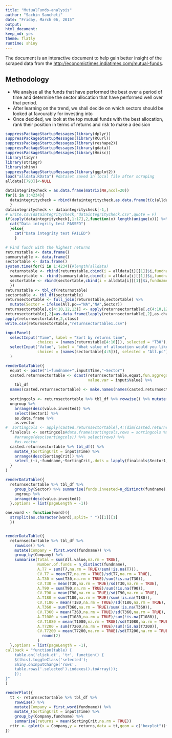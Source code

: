 ```yaml
---
title: "MutualFunds-analysis"
author: "Sachin Sancheti"
date: "Friday, March 06, 2015"
output:
html_document:
keep_md: yes
theme: flatly
runtime: shiny
---
```


The document is an interactive document to help gain better insight of the scraped data from the <http://economictimes.indiatimes.com/mutual-funds>.

## Methodology
* We analyse all the funds that have performed the best over a period of time and determine the sector allocation that have performed well over that period.
* After learning on the trend, we shall decide on which sectors should be looked at favourably for investing into
* Once decided, we look at the top mutual funds with the best allocation, rank their position in terms of returns and risk to make a decision

```r
suppressPackageStartupMessages(library(dplyr))
suppressPackageStartupMessages(library(RCurl))
suppressPackageStartupMessages(library(reshape2))
suppressPackageStartupMessages(library(gdata))
suppressPackageStartupMessages(library(Hmisc))
library(tidyr)
library(stringr)
library(shiny)
suppressPackageStartupMessages(library(ggplot2))
load("alldata.RData") #dataset saved in local file after scraping
alldata[[793]]<-NULL
```

```r
dataintegritycheck = as.data.frame(matrix(NA,ncol=20))
for(i in 1:4234){
  dataintegritycheck = rbind(dataintegritycheck,as.data.frame(t(c(alldata[i][[1]]$smry %>% dim, alldata[i][[1]]$smry %>% dim,alldata[i][[1]]$sector %>% dim,alldata[i][[1]]$sector %>% dim,alldata[i][[1]]$fundbasics %>% dim,alldata[i][[1]]$fundbasics %>% dim,alldata[i][[1]]$manager %>%length,alldata[i][[1]]$returnsinformation %>% dim,alldata[i][[1]]$returnsinformation %>% dim,alldata[i][[1]]$url,alldata[i][[1]]$fundname,alldata[i][[1]]$i)                                                     )))
  }
dataintegritycheck <- dataintegritycheck[-1,]
# write.csv(dataintegritycheck,"dataintegritycheck.csv",quote = F)
if(apply(dataintegritycheck[,1:17],2,function(x) length(unique(x))) %>% sum ==17){
  cat("Data integrity test PASSED")
  }else{
    cat("Data integrity test FAILED")
    }
```

```r
# Find funds with the highest returns
returnstable <- data.frame()
summarytable <- data.frame()
sectortable <- data.frame()
system.time(for(i in 1:4234){#length(alldata)
  returnstable <- rbind(returnstable,cbind(i = alldata[i][[1]]$i,fundname = alldata[i][[1]]$fundname,alldata[i][[1]]$returnsinformation))
  summarytable <- rbind(summarytable,cbind(i = alldata[i][[1]]$i,fundname = alldata[i][[1]]$fundname,alldata[i][[1]]$smry[c(2,4,5,7),]))
  sectortable <- rbind(sectortable,cbind(i = alldata[i][[1]]$i,fundname = alldata[i][[1]]$fundname,alldata[i][[1]]$sector))
  })
returnstable <- tbl_df(returnstable)
sectortable <- tbl_df(sectortable)
returnsectortable <- full_join(returnstable,sectortable) %>%
  mutate(Sector = ifelse(All.pc=="NA","NA",Sector))
returnsectortable[,c(4:10,12,13)] <- apply(returnsectortable[,c(4:10,12,13)],2,function(x) extract_numeric(x))
returnsectortable[,2]=as.data.frame(lapply(returnsectortable[,2],as.character),stringsAsFactors=FALSE)
apply(returnsectortable,2,class)
write.csv(returnsectortable,"returnsectortable1.csv")
```

```r
inputPanel(
  selectInput("Time", label = "Sort by returns time",
              choices = (names(returnstable[4:10])), selected = "T30"),
  selectInput("Value", label = "What value of allocation would you like to see",
              choices = (names(sectortable[4:5])), selected = "All.pc")
  )

renderDataTable({
  equat <- paste("i+fundname+",input$Time,"~Sector")
  casted.returnsectortable <- dcast(returnsectortable,equat,fun.aggregate = function(x) sum(x,na.rm=TRUE),
                                    value.var = input$Value) %>%
    tbl_df
  names(casted.returnsectortable) <- make.names(names(casted.returnsectortable))
  
  sortingcols <- returnsectortable %>% tbl_df %>% rowwise() %>% mutate(Sector1 = make.names(Sector)) %>% group_by(Sector1) %>% summarise(value.invested = sum(All.value,na.rm = TRUE)) %>%
  ungroup %>%
    arrange(desc(value.invested)) %>%
    select(Sector1) %>% 
    as.data.frame %>% 
    as.vector
#  sortingcols <- apply(casted.returnsectortable[,4:(dim(casted.returnsectortable)[2]-1)],2,function(x) sum(x,na.rm = TRUE))
  finalcols <- sortingcols#data.frame(sortingcols,rows = sortingcols %>% as.data.frame %>%rownames) %>% tbl_df %>%
    #arrange(desc(sortingcols)) %>% select(rows) %>%
    #as.vector
  casted.returnsectortable %>% tbl_df() %>%
    mutate_(SortingCrit = input$Time) %>% 
    arrange(desc(SortingCrit)) %>%
    select_(~i,~fundname,~SortingCrit,.dots = lapply(finalcols$Sector1,as.symbol))
  }
)

renderDataTable({
  returnsectortable %>% tbl_df %>%
    group_by(Sector) %>% summarise(funds.invested=n_distinct(fundname),value.invested = sum(All.value,na.rm = TRUE)) %>%
    ungroup %>%
    arrange(desc(value.invested))
  },options = list(pageLength = -1))

one.word <- function(word)({
  strsplit(as.character(word),split= " ")[[1]][1]
  })


renderDataTable({
  returnsectortable %>% tbl_df %>%
    rowwise() %>%
    mutate(Company = first.word(fundname)) %>%
    group_by(Company) %>%
    summarise(Total = sum(All.value,na.rm = TRUE),
              Number.of.funds = n_distinct(fundname),
              A.T7 = sum(T7,na.rm = TRUE)/sum(!is.na(T7)),
              CV.T7 = mean(T7,na.rm = TRUE)/sd(T7,na.rm = TRUE),
              A.T30 = sum(T30,na.rm = TRUE)/sum(!is.na(T30)),
              CV.T30 = mean(T30,na.rm = TRUE)/sd(T30,na.rm = TRUE),
              A.T90 = sum(T90,na.rm = TRUE)/sum(!is.na(T90)),
              CV.T90 = mean(T90,na.rm = TRUE)/sd(T90,na.rm = TRUE),
              A.T180 = sum(T180,na.rm = TRUE)/sum(!is.na(T180)),
              CV.T180 = mean(T180,na.rm = TRUE)/sd(T180,na.rm = TRUE),
              A.T360 = sum(T360,na.rm = TRUE)/sum(!is.na(T360)),
              CV.T360 = mean(T360,na.rm = TRUE)/sd(T360,na.rm = TRUE),
              A.T1080 = sum(T1080,na.rm = TRUE)/sum(!is.na(T1080)),
              CV.T1080 = mean(T1080,na.rm = TRUE)/sd(T1080,na.rm = TRUE),
              A.T7200 = sum(T7200,na.rm = TRUE)/sum(!is.na(T7200)),
              CV.T7200 = mean(T7200,na.rm = TRUE)/sd(T7200,na.rm = TRUE) %>%
                round(2)
              )
  },options = list(pageLength = -1),
callback = "function(table) {
    table.on('click.dt', 'tr', function() {
    $(this).toggleClass('selected');
    Shiny.onInputChange('rows',
    table.rows('.selected').indexes().toArray());
    });
}"
)

renderPlot({
  tt <- returnsectortable %>% tbl_df %>%
    rowwise() %>%
    mutate(Company = first.word(fundname)) %>%
    mutate_(SortingCrit = input$Time) %>%
    group_by(Company,fundname) %>%
    summarise(returns = mean(SortingCrit,na.rm = TRUE))
  rttr <- qplot(x = Company,y = returns,data = tt,geom = c("boxplot"))+ theme(axis.text.x = element_text(angle = 90, hjust = 1))+geom_text(data = aggregate(fundname~Company,tt,length),aes(label=fundname,y = -12,size = .1))+geom_text(data = aggregate(returns~Company,tt,sd),aes(label=round(returns,1),y = -6,size = .1))
})

```

